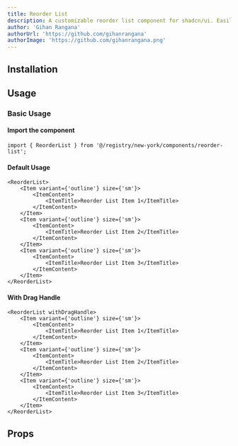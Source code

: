 ```yaml
---
title: Reorder List
description: A customizable reorder list component for shadcn/ui. Easily create draggable and reorderable lists with drag-and-drop functionality using Framer Motion.
author: 'Gihan Rangana'
authorUrl: 'https://github.com/gihanrangana'
authorImage: 'https://github.com/gihanrangana.png'
---
```


<ComponentPreview name="reorder-list-demo" />

## Installation

<InstalationDocs name="reorder-list" filepath="components/ui" />

## Usage

### Basic Usage

#### Import the component

```tsx
import { ReorderList } from '@/registry/new-york/components/reorder-list';
```

#### Default Usage

```tsx
<ReorderList>
    <Item variant={'outline'} size={'sm'}>
        <ItemContent>
            <ItemTitle>Reorder List Item 1</ItemTitle>
        </ItemContent>
    </Item>
    <Item variant={'outline'} size={'sm'}>
        <ItemContent>
            <ItemTitle>Reorder List Item 2</ItemTitle>
        </ItemContent>
    </Item>
    <Item variant={'outline'} size={'sm'}>
        <ItemContent>
            <ItemTitle>Reorder List Item 3</ItemTitle>
        </ItemContent>
    </Item>
</ReorderList>
```

#### With Drag Handle

```tsx
<ReorderList withDragHandle>
    <Item variant={'outline'} size={'sm'}>
        <ItemContent>
            <ItemTitle>Reorder List Item 1</ItemTitle>
        </ItemContent>
    </Item>
    <Item variant={'outline'} size={'sm'}>
        <ItemContent>
            <ItemTitle>Reorder List Item 2</ItemTitle>
        </ItemContent>
    </Item>
    <Item variant={'outline'} size={'sm'}>
        <ItemContent>
            <ItemTitle>Reorder List Item 3</ItemTitle>
        </ItemContent>
    </Item>
</ReorderList>
```

## Props

<PropsTable name="ReorderListProps" filename="reorder-list" />
